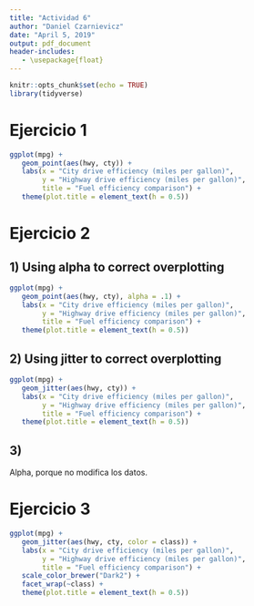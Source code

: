 ```yaml
---
title: "Actividad 6"
author: "Daniel Czarnievicz"
date: "April 5, 2019"
output: pdf_document
header-includes:
   - \usepackage{float}
---
```


```r
knitr::opts_chunk$set(echo = TRUE)
library(tidyverse)
```

# Ejercicio 1

```r
ggplot(mpg) +
   geom_point(aes(hwy, cty)) +
   labs(x = "City drive efficiency (miles per gallon)", 
        y = "Highway drive efficiency (miles per gallon)",
        title = "Fuel efficiency comparison") +
   theme(plot.title = element_text(h = 0.5))
```

\newpage

# Ejercicio 2

## 1) Using alpha to correct overplotting

```r
ggplot(mpg) +
   geom_point(aes(hwy, cty), alpha = .1) +
   labs(x = "City drive efficiency (miles per gallon)", 
        y = "Highway drive efficiency (miles per gallon)",
        title = "Fuel efficiency comparison") +
   theme(plot.title = element_text(h = 0.5))
```

## 2) Using jitter to correct overplotting

```r
ggplot(mpg) +
   geom_jitter(aes(hwy, cty)) +
   labs(x = "City drive efficiency (miles per gallon)", 
        y = "Highway drive efficiency (miles per gallon)",
        title = "Fuel efficiency comparison") +
   theme(plot.title = element_text(h = 0.5))
```

## 3)

Alpha, porque no modifica los datos.

\newpage

# Ejercicio 3

```r
ggplot(mpg) +
   geom_jitter(aes(hwy, cty, color = class)) +
   labs(x = "City drive efficiency (miles per gallon)", 
        y = "Highway drive efficiency (miles per gallon)",
        title = "Fuel efficiency comparison") +
   scale_color_brewer("Dark2") +
   facet_wrap(~class) +
   theme(plot.title = element_text(h = 0.5)) 
```


